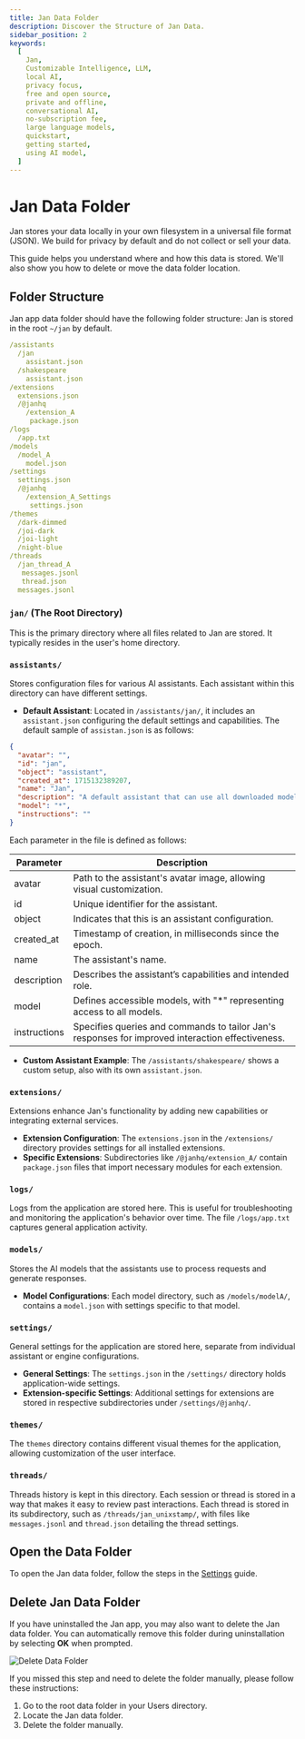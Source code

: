 ```yaml
---
title: Jan Data Folder
description: Discover the Structure of Jan Data.
sidebar_position: 2
keywords:
  [
    Jan,
    Customizable Intelligence, LLM,
    local AI,
    privacy focus,
    free and open source,
    private and offline,
    conversational AI,
    no-subscription fee,
    large language models,
    quickstart,
    getting started,
    using AI model,
  ]
---
```



# Jan Data Folder
Jan stores your data locally in your own filesystem in a universal file format (JSON). We build for privacy by default and do not collect or sell your data.

This guide helps you understand where and how this data is stored. We'll also show you how to delete or move the data folder location.

## Folder Structure
Jan app data folder should have the following folder structure:
<Callout type="info">
Jan is stored in the root `~/jan` by default.
</Callout>
```yaml
/assistants
  /jan
    assistant.json
  /shakespeare
    assistant.json
/extensions
  extensions.json
  /@janhq
    /extension_A
     package.json
/logs
  /app.txt
/models
  /model_A
    model.json
/settings
  settings.json
  /@janhq
    /extension_A_Settings
     settings.json
/themes
  /dark-dimmed
  /joi-dark
  /joi-light
  /night-blue
/threads
  /jan_thread_A
   messages.jsonl
   thread.json
  messages.jsonl
```
### `jan/` (The Root Directory)

This is the primary directory where all files related to Jan are stored. It typically resides in the user's home directory.

### `assistants/`

Stores configuration files for various AI assistants. Each assistant within this directory can have different settings.

- **Default Assistant**: Located in `/assistants/jan/`, it includes an `assistant.json` configuring the default settings and capabilities. The default sample of `assistan.json` is as follows:

```json
{
  "avatar": "",
  "id": "jan",
  "object": "assistant",
  "created_at": 1715132389207,
  "name": "Jan",
  "description": "A default assistant that can use all downloaded models",
  "model": "*",
  "instructions": ""
}

```

Each parameter in the file is defined as follows:

| Parameter | Description |
| --- | --- |
| avatar | Path to the assistant's avatar image, allowing visual customization. |
| id | Unique identifier for the assistant. |
| object | Indicates that this is an assistant configuration. |
| created_at | Timestamp of creation, in milliseconds since the epoch. |
| name | The assistant's name. |
| description | Describes the assistant’s capabilities and intended role. |
| model | Defines accessible models, with "*" representing access to all models. |
| instructions | Specifies queries and commands to tailor Jan's responses for improved interaction effectiveness. |
- **Custom Assistant Example**: The `/assistants/shakespeare/` shows a custom setup, also with its own `assistant.json`.

### `extensions/`

Extensions enhance Jan's functionality by adding new capabilities or integrating external services.

- **Extension Configuration**: The `extensions.json` in the `/extensions/` directory provides settings for all installed extensions.
- **Specific Extensions**: Subdirectories like `/@janhq/extension_A/` contain `package.json` files that import necessary modules for each extension.

### `logs/`

Logs from the application are stored here. This is useful for troubleshooting and monitoring the application's behavior over time. The file `/logs/app.txt` captures general application activity.

### `models/`

Stores the AI models that the assistants use to process requests and generate responses.

- **Model Configurations**: Each model directory, such as `/models/modelA/`, contains a `model.json` with settings specific to that model.

### `settings/`

General settings for the application are stored here, separate from individual assistant or engine configurations.

- **General Settings**: The `settings.json` in the `/settings/` directory holds application-wide settings.
- **Extension-specific Settings**: Additional settings for extensions are stored in respective subdirectories under `/settings/@janhq/`.

### `themes/`

The `themes` directory contains different visual themes for the application, allowing customization of the user interface.

### `threads/`

Threads history is kept in this directory. Each session or thread is stored in a way that makes it easy to review past interactions. Each thread is stored in its subdirectory, such as `/threads/jan_unixstamp/`, with files like `messages.jsonl` and `thread.json` detailing the thread settings.

## Open the Data Folder

To open the Jan data folder, follow the steps in the [Settings](/docs/settings#access-the-jan-data-folder) guide.

## Delete Jan Data Folder

If you have uninstalled the Jan app, you may also want to delete the Jan data folder. You can automatically remove this folder during uninstallation by selecting **OK** when prompted.

![Delete Data Folder](./_assets/delete-data.png)

If you missed this step and need to delete the folder manually, please follow these instructions:

1. Go to the root data folder in your Users directory.
2. Locate the Jan data folder.
3. Delete the folder manually.